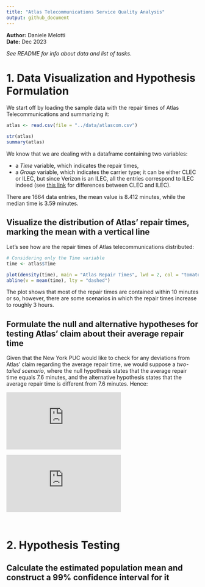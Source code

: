 ```yaml
---
title: "Atlas Telecommunications Service Quality Analysis"
output: github_document
---
```


**Author:** Daniele Melotti<br>
**Date:** Dec 2023

_See README for info about data and list of tasks_.

# 1. Data Visualization and Hypothesis Formulation {#sec1}

We start off by loading the sample data with the repair times of Atlas Telecommunications and summarizing it:
```r
atlas <- read.csv(file = "../data/atlascom.csv")

str(atlas)
summary(atlas)
```

We know that we are dealing with a dataframe containing two variables:

* a _Time_ variable, which indicates the repair times,
* a _Group_ variable, which indicates the carrier type; it can be either CLEC or ILEC, but since Verizon is an ILEC, all the entries correspond to ILEC indeed (see [this link](https://www.tutorialspoint.com/difference-between-ilec-and-clec) for differences between CLEC and ILEC).

There are 1664 data entries, the mean value is 8.412 minutes, while the median time is 3.59 minutes.

## Visualize the distribution of Atlas' repair times, marking the mean with a vertical line

Let's see how are the repair times of Atlas telecommunications distributed:
```r
# Considering only the Time variable
time <- atlas$Time

plot(density(time), main = "Atlas Repair Times", lwd = 2, col = "tomato")
abline(v = mean(time), lty = "dashed")
```

The plot shows that most of the repair times are contained within 10 minutes or so, however, there are some scenarios in which the repair times increase to roughly 3 hours.

## Formulate the null and alternative hypotheses for testing Atlas' claim about their average repair time

Given that the New York PUC would like to check for any deviations from Atlas' claim regarding the average repair time, we would suppose a *two-tailed scenario*, where the null hypothesis states that the average repair time equals 7.6 minutes, and the alternative hypothesis states that the average repair time is different from 7.6 minutes. Hence:

<div align = 'center'>
  ![](https://latex.codecogs.com/gif.latex?H_0%3A%20%5Cmu%3D7.6)
</div>
<div align = 'center'>
  ![](https://latex.codecogs.com/gif.latex?H_a%3A%20%5Cmu%5Cneq%207.6)
</div>

<br>

# 2. Hypothesis Testing

## Calculate the estimated population mean and construct a 99% confidence interval for it
